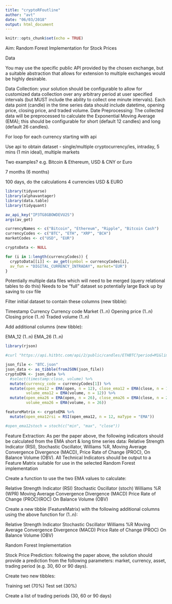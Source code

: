 ```yaml
---
title: "cryptoRFoutline"
author: "avt"
date: "06/03/2018"
output: html_document
---
```


```r
knitr::opts_chunk$set(echo = TRUE)
```
Aim: Random Forest Implementation for Stock Prices

Data

You may use the specific public API provided by the chosen exchange, but a suitable abstraction that allows for extension to multiple exchanges would be highly desirable.

Data Collection: your solution should be configurable to allow for customized data collection over any arbitrary period at user specified intervals (but MUST include the ability to collect one minute intervals). Each data point (candle) in the time series data should include datetime, opening price, closing price, and traded volume. 
Date Preprocessing: The collected data will be preprocessed to calculate the Exponential Moving Average (EMA); this should be configurable for short (default 12 candles) and long (default 26 candles).

For loop for each currency starting with api

Use api to obtain dataset - single/multiple cryptocurrency/ies, intraday, 5 mins (1 min ideal), multiple markets

Two examples? e.g. Bitcoin & Ethereum, USD & CNY or Euro

7 months (6 months)

100 days, do the calculations
4 currencies
USD & EURO

```r
library(tidyverse)
library(alphavantager)
library(data.table)
library(tidyquant)

av_api_key("IP3TG8GBOWDEVU2S")
args(av_get)

currencyNames <- c("Bitcoin", "Ethereum", "Ripple", "Bitcoin Cash")
currencyCodes <- c("BTC", "ETH", "XRP", "BCH")
marketCodes <- c("USD", "EUR")

cryptoData <- NULL

for (i in 1:length(currencyCodes)) {
  cryptoData[[i]] <- av_get(symbol = currencyCodes[i], 
  av_fun = "DIGITAL_CURRENCY_INTRADAY", market="EUR")
}


```

Potentially multiple data files which will need to be merged (query relational tables to do this)
Needs to be "full" dataset so potentially large
Back up by saving to csv file

Filter initial dataset to contain these columns (new tibble):

Timestamp
Currency
Currency code
Market (1..n)
Opening price (1..n)
Closing price (1..n)
Traded volume (1..n)

Add additional columns (new tibble):

EMA_12 (1..n)
EMA_26 (1..n)

```r
library(rjson)

#curl "https://api.hitbtc.com/api/2/public/candles/ETHBTC?period=M1&limit=1000" > BTC.json

json_file <- "BTC.json"
json_data <- as_tibble(fromJSON(json_file))
cryptoEMA <- json_data %>% 
  #select(timestamp:close, volume) %>% 
  mutate(currency_code = currencyCodes[1]) %>% 
  mutate(open_ema12 = EMA(open, n = 12), close_ema12 = EMA(close, n = 12), 
         volume_ema12 = EMA(volume, n = 12)) %>% 
  mutate(open_ema26 = EMA(open, n = 26), close_ema26 = EMA(close, n = 26), 
         volume_ema26 = EMA(volume, n = 26))

featureMatrix <- cryptoEMA %>% 
  mutate(open_ema12rsi = RSI(open_ema12, n = 12, maType = "EMA"))

#open_ema12stoch = stoch(c("min", "max", "close"))
```


Feature Extraction: As per the paper above, the following indicators should be calculated from the EMA short & long time series data: Relative Strength Indicator (RSI), Stochastic Oscillator, Williams %R, Moving Average Convergence Divergence (MACD), Price Rate of Change (PROC), On Balance Volume (OBV). All Technical Indicators should be output to a Feature Matrix suitable for use in the selected Random Forest implementation

Create a function to use the two EMA values to calculate:

Relative Strength Indicator (RSI)
Stochastic Oscillator (stoch)
Williams %R (WPR)
Moving Average Convergence Divergence (MACD)
Price Rate of Change (PROC)(ROC)
On Balance Volume (OBV)

Create a new tibble (FeatureMatrix) with the following additional columns using the above function for (1..n):

Relative Strength Indicator
Stochastic Oscillator
Williams %R
Moving Average Convergence Divergence (MACD)
Price Rate of Change (PROC)
On Balance Volume (OBV)

Random Forest Implementation

Stock Price Prediction: following the paper above, the solution should provide a prediction from the following parameters: market, currency, asset, trading period (e.g. 30, 60 or 90 days).

Create two new tibbles:

Training set (70%)
Test set (30%)

Create a list of trading periods (30, 60 or 90 days)



